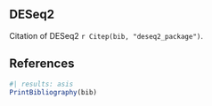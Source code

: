 ## DESeq2

Citation of DESeq2 `r Citep(bib, "deseq2_package")`.

## References

```r
#| results: asis
PrintBibliography(bib)
```
